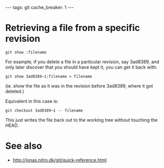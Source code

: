 ---
tags: git
cache_breaker: 1
---
= Retrieving a file from a specific revision =

 git show <treeish>:filename

For example, if you delete a file in a particular revision, say 3ad8389, and only later discover that you should have kept it, you can get it back with:

 git show 3ad8389~1:filename > filename

(ie. show the file as it was in the revision before 3ad8389, where it got deleted.)

Equivalent in this case is:

 git checkout 3ad8389~1 -- filename

This just writes the file back out to the working tree without touching the HEAD.

= See also =

* http://jonas.nitro.dk/git/quick-reference.html
